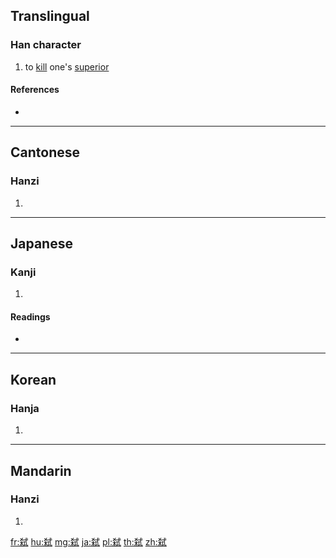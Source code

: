 {{also|弒}}
==Translingual==

===Han character===
{{Han char|rn=56|rad=弋|as=09|sn=12|four=|canj=KDIPM|ids=⿰杀式}}

# to [[kill]] one's [[superior]]

====References====
* {{Han ref|kx=0355.140|dkj=09680|hdz=10559.190|uh=5F11|ud=24337}}

----

==Cantonese==

===Hanzi===
{{yue-hanzi|jyut=[[si3]]|y=si3|tra=弒}}

# {{defn|lang=yue|sort=弋09}}

----

==Japanese==

===Kanji===
{{ja-kanji|grade=|rs=弋09}}

# {{defn|lang=ja|sort=弋09}}

====Readings====
* {{ja-readings|on=[[し]] (shi), [[しい]] (shii)|kun=[[しいする]] (shiisuru), [[ころす]] (korosu)}}

----

==Korean==

===Hanja===
{{ko-hanja|hangeul=시|eumhun=|rv=si|mr=si|y=si}}

# {{defn|lang=ko|sort=弋09}}

----

==Mandarin==

===Hanzi===
{{cmn-hanzi|tra=弒|pin=[[shì]] ([[shi4]])|wg=shih<sup>4</sup>}}

# {{defn|lang=cmn|sort=弋09}}

[[fr:弑]]
[[hu:弑]]
[[mg:弑]]
[[ja:弑]]
[[pl:弑]]
[[th:弑]]
[[zh:弑]]
